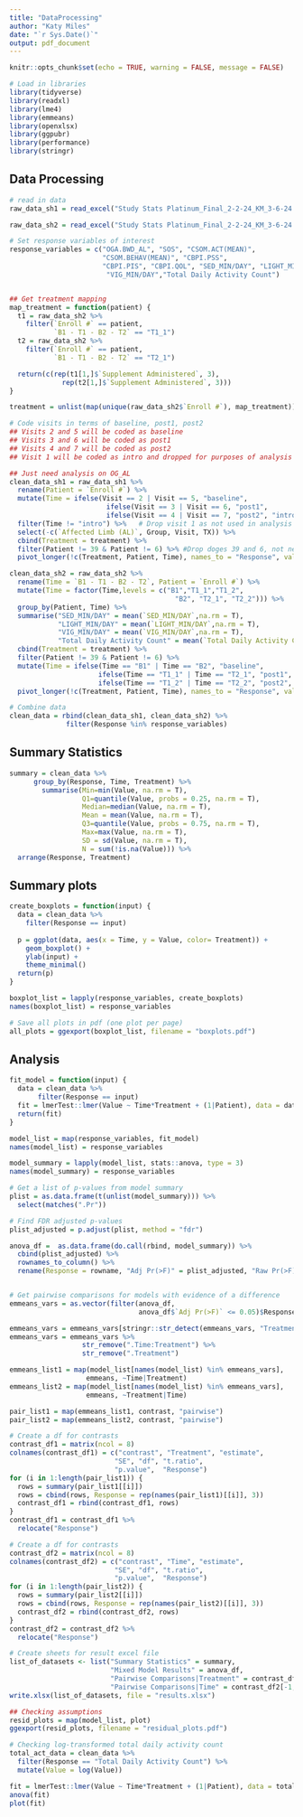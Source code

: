 ```yaml
---
title: "DataProcessing"
author: "Katy Miles"
date: "`r Sys.Date()`"
output: pdf_document
---
```


```r
knitr::opts_chunk$set(echo = TRUE, warning = FALSE, message = FALSE)
```

```r
# Load in libraries
library(tidyverse)
library(readxl)
library(lme4)
library(emmeans)
library(openxlsx)
library(ggpubr)
library(performance)
library(stringr)
```

## Data Processing

```r
# read in data
raw_data_sh1 = read_excel("Study Stats Platinum_Final_2-2-24_KM_3-6-24.xlsx")

raw_data_sh2 = read_excel("Study Stats Platinum_Final_2-2-24_KM_3-6-24.xlsx", sheet = "ACTIVITY")

# Set response variables of interest
response_variables = c("OGA.BWD_AL", "SOS", "CSOM.ACT(MEAN)", 
                       "CSOM.BEHAV(MEAN)", "CBPI.PSS",
                       "CBPI.PIS", "CBPI.QOL", "SED_MIN/DAY", "LIGHT_MIN/DAY",
                        "VIG_MIN/DAY","Total Daily Activity Count")


## Get treatment mapping
map_treatment = function(patient) {
  t1 = raw_data_sh2 %>%
    filter(`Enroll #` == patient, 
           `B1 - T1 - B2 - T2` == "T1_1")
  t2 = raw_data_sh2 %>%
    filter(`Enroll #` == patient, 
           `B1 - T1 - B2 - T2` == "T2_1")

  return(c(rep(t1[1,]$`Supplement Administered`, 3), 
             rep(t2[1,]$`Supplement Administered`, 3)))
}

treatment = unlist(map(unique(raw_data_sh2$`Enroll #`), map_treatment))

# Code visits in terms of baseline, post1, post2
## Visits 2 and 5 will be coded as baseline
## Visits 3 and 6 will be coded as post1
## Visits 4 and 7 will be coded as post2
## Visit 1 will be coded as intro and dropped for purposes of analysis

## Just need analysis on OG_AL
clean_data_sh1 = raw_data_sh1 %>%
  rename(Patient = `Enroll #`) %>%
  mutate(Time = ifelse(Visit == 2 | Visit == 5, "baseline",
                        ifelse(Visit == 3 | Visit == 6, "post1",
                        ifelse(Visit == 4 | Visit == 7, "post2", "intro")))) %>%
  filter(Time != "intro") %>%   # Drop visit 1 as not used in analysis
  select(-c(`Affected Limb (AL)`, Group, Visit, TX)) %>%
  cbind(Treatment = treatment) %>%
  filter(Patient != 39 & Patient != 6) %>% #Drop doges 39 and 6, not needed in the analysis
  pivot_longer(!c(Treatment, Patient, Time), names_to = "Response", values_to = "Value")

clean_data_sh2 = raw_data_sh2 %>%
  rename(Time = `B1 - T1 - B2 - T2`, Patient = `Enroll #`) %>%
  mutate(Time = factor(Time,levels = c("B1","T1_1","T1_2",
                                         "B2", "T2_1", "T2_2"))) %>%
  group_by(Patient, Time) %>%
  summarise("SED_MIN/DAY" = mean(`SED_MIN/DAY`,na.rm = T),
            "LIGHT_MIN/DAY" = mean(`LIGHT_MIN/DAY`,na.rm = T),
            "VIG_MIN/DAY" = mean(`VIG_MIN/DAY`,na.rm = T),
            "Total Daily Activity Count" = mean(`Total Daily Activity Count`,na.rm = T)) %>%
  cbind(Treatment = treatment) %>%
  filter(Patient != 39 & Patient != 6) %>%
  mutate(Time = ifelse(Time == "B1" | Time == "B2", "baseline",
                      ifelse(Time == "T1_1" | Time == "T2_1", "post1",
                      ifelse(Time == "T1_2" | Time == "T2_2", "post2", "intro"))))  %>%
  pivot_longer(!c(Treatment, Patient, Time), names_to = "Response", values_to = "Value")

# Combine data
clean_data = rbind(clean_data_sh1, clean_data_sh2) %>%
              filter(Response %in% response_variables)
```

## Summary Statistics
```r
summary = clean_data %>%
      group_by(Response, Time, Treatment) %>%
        summarise(Min=min(Value, na.rm = T), 
                  Q1=quantile(Value, probs = 0.25, na.rm = T),
                  Median=median(Value, na.rm = T), 
                  Mean = mean(Value, na.rm = T), 
                  Q3=quantile(Value, probs = 0.75, na.rm = T),
                  Max=max(Value, na.rm = T), 
                  SD = sd(Value, na.rm = T),
                  N = sum(!is.na(Value))) %>%
  arrange(Response, Treatment)
```

## Summary plots
```r
create_boxplots = function(input) {
  data = clean_data %>%
    filter(Response == input)
  
  p = ggplot(data, aes(x = Time, y = Value, color= Treatment)) + 
    geom_boxplot() + 
    ylab(input) + 
    theme_minimal()
  return(p)
}

boxplot_list = lapply(response_variables, create_boxplots)
names(boxplot_list) = response_variables

# Save all plots in pdf (one plot per page)
all_plots = ggexport(boxplot_list, filename = "boxplots.pdf")
```

## Analysis

```r
fit_model = function(input) {
  data = clean_data %>%
       filter(Response == input)
  fit = lmerTest::lmer(Value ~ Time*Treatment + (1|Patient), data = data)
  return(fit)
}

model_list = map(response_variables, fit_model)
names(model_list) = response_variables

model_summary = lapply(model_list, stats::anova, type = 3)
names(model_summary) = response_variables

# Get a list of p-values from model summary
plist = as.data.frame(t(unlist(model_summary))) %>%
  select(matches(".Pr"))

# Find FDR adjusted p-values
plist_adjusted = p.adjust(plist, method = "fdr")

anova_df =  as.data.frame(do.call(rbind, model_summary)) %>%
  cbind(plist_adjusted) %>%
  rownames_to_column() %>%
  rename(Response = rowname, "Adj Pr(>F)" = plist_adjusted, "Raw Pr(>F)" = `Pr(>F)`)


# Get pairwise comparisons for models with evidence of a difference
emmeans_vars = as.vector(filter(anova_df, 
                                anova_df$`Adj Pr(>F)` <= 0.05)$Response) 

emmeans_vars = emmeans_vars[stringr::str_detect(emmeans_vars, "Treatment")]
emmeans_vars = emmeans_vars %>%
                  str_remove(".Time:Treatment") %>%
                  str_remove(".Treatment")

emmeans_list1 = map(model_list[names(model_list) %in% emmeans_vars], 
                   emmeans, ~Time|Treatment)
emmeans_list2 = map(model_list[names(model_list) %in% emmeans_vars], 
                   emmeans, ~Treatment|Time)

pair_list1 = map(emmeans_list1, contrast, "pairwise")
pair_list2 = map(emmeans_list2, contrast, "pairwise")

# Create a df for contrasts
contrast_df1 = matrix(ncol = 8)
colnames(contrast_df1) = c("contrast", "Treatment", "estimate",
                          "SE", "df", "t.ratio",  
                          "p.value",  "Response")
for (i in 1:length(pair_list1)) {
  rows = summary(pair_list1[[i]])
  rows = cbind(rows, Response = rep(names(pair_list1)[[i]], 3))
  contrast_df1 = rbind(contrast_df1, rows)
}
contrast_df1 = contrast_df1 %>%
  relocate("Response")

# Create a df for contrasts
contrast_df2 = matrix(ncol = 8)
colnames(contrast_df2) = c("contrast", "Time", "estimate",
                          "SE", "df", "t.ratio",  
                          "p.value",  "Response")
for (i in 1:length(pair_list2)) {
  rows = summary(pair_list2[[i]])
  rows = cbind(rows, Response = rep(names(pair_list2)[[i]], 3))
  contrast_df2 = rbind(contrast_df2, rows)
}
contrast_df2 = contrast_df2 %>%
  relocate("Response")

# Create sheets for result excel file
list_of_datasets <- list("Summary Statistics" = summary, 
                         "Mixed Model Results" = anova_df, 
                         "Pairwise Comparisons|Treatment" = contrast_df1[-1,],
                         "Pairwise Comparisons|Time" = contrast_df2[-1,])
write.xlsx(list_of_datasets, file = "results.xlsx")

## Checking assumptions
resid_plots = map(model_list, plot)
ggexport(resid_plots, filename = "residual_plots.pdf")
```


```r
# Checking log-transformed total daily activity count
total_act_data = clean_data %>%
  filter(Response == "Total Daily Activity Count") %>%
  mutate(Value = log(Value))

fit = lmerTest::lmer(Value ~ Time*Treatment + (1|Patient), data = total_act_data)
anova(fit)
plot(fit)
```

